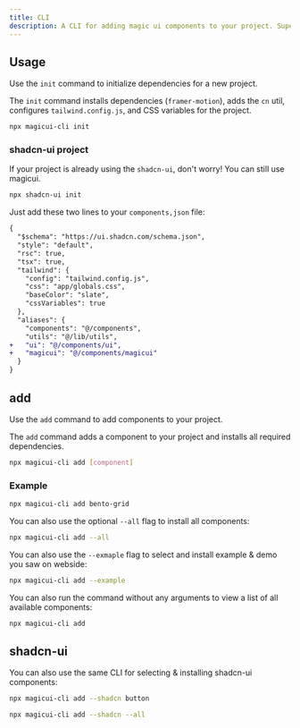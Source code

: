```yaml
---
title: CLI
description: A CLI for adding magic ui components to your project. Superset of shadcn-ui.
---
```


## Usage

Use the `init` command to initialize dependencies for a new project.

The `init` command installs dependencies (`framer-motion`), adds the `cn` util, configures `tailwind.config.js`, and CSS variables for the project.

```bash
npx magicui-cli init
```


### shadcn-ui project 
If your project is already using the `shadcn-ui`, don't worry! You can still use magicui.


```bash
npx shadcn-ui init
```

Just add these two lines to your `components,json` file:
```diff
{
  "$schema": "https://ui.shadcn.com/schema.json",
  "style": "default",
  "rsc": true,
  "tsx": true,
  "tailwind": {
    "config": "tailwind.config.js",
    "css": "app/globals.css",
    "baseColor": "slate",
    "cssVariables": true
  },
  "aliases": {
    "components": "@/components",
    "utils": "@/lib/utils",
+   "ui": "@/components/ui",
+   "magicui": "@/components/magicui"
  }
}
```

## add

Use the `add` command to add components to your project.

The `add` command adds a component to your project and installs all required dependencies.

```bash
npx magicui-cli add [component]
```

### Example

```bash
npx magicui-cli add bento-grid
```

You can also use the optional `--all` flag to install all components:
```bash
npx magicui-cli add --all
```

You can also use the `--exmaple` flag to select and install example & demo you saw on webside:
```bash
npx magicui-cli add --example
```



You can also run the command without any arguments to view a list of all available components:

```bash
npx magicui-cli add
```

## shadcn-ui

You can also use the same CLI for selecting & installing shadcn-ui components:

```bash
npx magicui-cli add --shadcn button
```
```bash
npx magicui-cli add --shadcn --all
```

